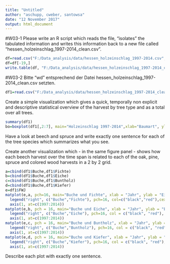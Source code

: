 ```yaml
---
title: "Untitled"
author: "aschupp, cweber, santowsa"
date: "12 November 2017"
output: html_document
---
```

#W03-1
Please write an R script which reads the file, "isolates" the tabulated information and writes this information back to a new file called "hessen_holzeinschlag_1997-2014_clean.csv".
```r
df=read.csv("F:/Data_analysis/data/hessen_holzeinschlag_1997-2014.csv", skip=4, header=T, sep=";", dec=",")
df=df[-19,]
write.table(df, "F:/Data_analysis/data/hessen_holzeinschlag_1997-2014_clean.csv", dec=",", sep=";")
```
#W03-2
Bitte "wd" entsprechend der Datei hessen_holzeinschlag_1997-2014_clean.csv setzten.
```r
df1=read.csv("F:/Data_analysis/data/hessen_holzeinschlag_1997-2014_clean.csv", header=T, sep=";", dec=",")
```
Create a simple visualization which gives a quick, temporally non explicit and descriptive statistical overview of the harvest by tree type and as a total over all trees. 
```r
summary(df1)
bo=boxplot(df1[,2:7], main="Holzeinschlag 1997-2014",xlab="Baumart", ylab="Einschlagsmenge")
```
Have a look at beech and spruce and write exactly one sentence for each of the tree species which summarizes what you see.


Create another visualization which - in the same figure panel - shows how each beech harvest over the time span is related to each of the oak, pine, spruce and colored wood harvests in a 2 by 2 grid.
```r
a=cbind(df1$Buche,df1$Fichte)
b=cbind(df1$Buche,df1$Eiche)
c=cbind(df1$Buche,df1$Buntholz)
d=cbind(df1$Buche,df1$Kiefer)
e=df1$FWJ
matplot(e,a, pch=16, main="Buche und Fichte", xlab = "Jahr", ylab = "Einschlagsmenge", xaxt="n")
  legend("right", c("Buche","Fichte"), pch=16, col=c("black","red"),cex=0.6)
  axis(1, at=c(1997:2014))
matplot(e,b, pch = 16, main="Buche und Eiche", xlab = "Jahr", ylab = "Einschlagsmenge", xaxt="n")
  legend("right", c("Buche","Eiche"), pch=16, col = c("black", "red"), cex = 0.6)
  axis(1, at=c(1997:2014))
matplot(e,c, pch = 16, main="Buche und Buntholz", xlab = "Jahr", ylab = "Einschlagsmenge", xaxt="n")
  legend("right", c("Buche","Buntholz"), pch=16, col = c("black", "red"), cex = 0.6)
  axis(1, at=c(1997:2014))
matplot(e,d, pch = 16, main="Buche und Kiefer", xlab = "Jahr", ylab = "Einschlagsmenge", xaxt="n")
  legend("right", c("Buche","Kiefer"), pch=16, col = c("black", "red"), cex = 0.6)
  axis(1, at=c(1997:2014))
```
Describe each plot with exactly one sentence.
